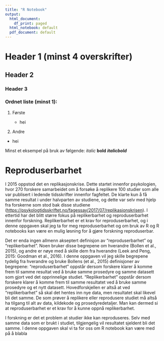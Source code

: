 ```yaml
---
title: "R Notebook"
output:
  html_document:
    df_print: paged
  html_notebook: default
  pdf_document: default
---
```


# Header 1 (minst 4 overskrifter)

## Header 2

### Header 3

### Ordnet liste (minst 1):

1.  Første

    -   hei

2.  Andre

-   hei

Minst et eksempel på bruk av følgende: *italic* **bold** ***italicbold***

# Reproduserbarhet

I 2015 oppstod det en replikasjonskrise. Dette startet innenfor psykologien, hvor 270 forskere samarbeidet om å forsøke å replikere 100 studier som alle var publisert i ledende tidsskrifter innenfor fagfeltet. De klarte kun å få samme resultat i under halvparten av studiene, og dette var selv med hjelp fra forskerne som stod bak disse studiene (<https://psykologtidsskriftet.no/fagessay/2017/07/replikasjonskrisen>). I ettertid har det blitt større fokus på replikerbarhet og reproduserbarhet innenfor forskning. Replikerbarhet er et krav for reproduserbarhet, og i denne oppgaven skal jeg ta for meg reproduserbarhet og om bruk av R og R notebooks kan være en mulig løsning for å gjøre forskning reproduserbar.

Det er enda ingen allmenn akseptert definisjon av "reproduserbarhet" og "replikerbarhet". Noen bruker disse begrepene om hverandre (Bollen et al., 2015), og andre er nøye med å skille dem fra hverandre (Leek and Peng, 2015: Goodman et al., 2016). I denne oppgaven vil jeg skille begrepene tydelig fra hverandre og bruke Bollens (et al., 2015) definisjoner av begrepene: "reproduserbarhet" oppstår dersom forskere klarer å komme frem til samme resultat ved å bruke samme prosedyre og samme datasett som gjort ved det opprinnelige studiet. "Replikerbarhet" oppstår dersom forskere klarer å komme frem til samme resultatet ved å bruke samme prosedyre og et nytt datasett. Hovedforskjellen er altså at ved "replikerbarhet" så skal det hentes inn nye data, men resultatet skal likevel bli det samme. De som prøver å replikere eller reprodusere studiet må altså ha tilgang til alt av data, kildekode og prosedyredetaljer. Man kan dermed si at reproduserbarhet er et krav for å kunne oppnå replikerbarhet.

I forskning er det et problem at studier ikke kan reproduseres. Selv med samme data som er brukt i studiet, tilgjengelig vil resultatet sjeldent bli det samme. I denne oppgaven skal vi ta for oss om R notebook kan være med på å blabla
